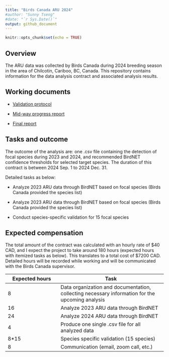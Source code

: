 ```yaml
---
title: "Birds Canada ARU 2024"
#author: "Sunny Tseng"
#date: "`r Sys.Date()`"
output: github_document
---
```


```r
knitr::opts_chunk$set(echo = TRUE)
```

## Overview

The ARU data was collected by Birds Canada during 2024 breeding season in the area of Chilcotin, Cariboo, BC, Canada. This repository contains information for the data analysis contract and associated analysis results.

## Working documents

-   [Validation protocol](https://github.com/SunnyTseng/Birds-Canada-ARU-2024/blob/main/docs/project_report_11_19_species_validation_with_ShinyR.md)

-   [Mid-way progress report](https://github.com/SunnyTseng/Birds-Canada-ARU-2024/blob/main/docs/project_report_11_1_focal_species_summary.md)

-   [Final report](https://github.com/SunnyTseng/Birds-Canada-ARU-2024/blob/main/docs/project_report_12_18_final_report.html)

## Tasks and outcome

The outcome of the analysis are: one .csv file containing the detection of focal species during 2023 and 2024, and recommended BirdNET confidence thresholds for selected target species. The duration of this contract is between 2024 Sep. 1 to 2024 Dec. 31.

Detailed tasks as below:

-   Analyze 2023 ARU data through BirdNET based on focal species (Birds Canada provided the species list)

-   Analyze 2023 ARU data through BirdNET based on focal species (Birds Canada provided the species list)

-   Conduct species-specific validation for 15 focal species

## Expected compensation

The total amount of the contract was calculated with an hourly rate of \$40 CAD, and I expect the project to take around 180 hours (expected hours with itemized tasks as below). This translates to a total cost of \$7200 CAD. Detailed hours will be recorded while working and will be communicated with the Birds Canada supervisor.

| Expected hours | Task |
|------------------------|-----------------------------------------------|
| 8 | Data organization and documentation, collecting necessary information for the upcoming analysis |
| 16 | Analyze 2023 ARU data through BirdNET |
| 24 | Analyze 2024 ARU data through BirdNET |
| 4 | Produce one single .csv file for all analyzed data |
| 8\*15 | Species specific validation (15 species) |
| 8 | Communication (email, zoom call, etc.) |
